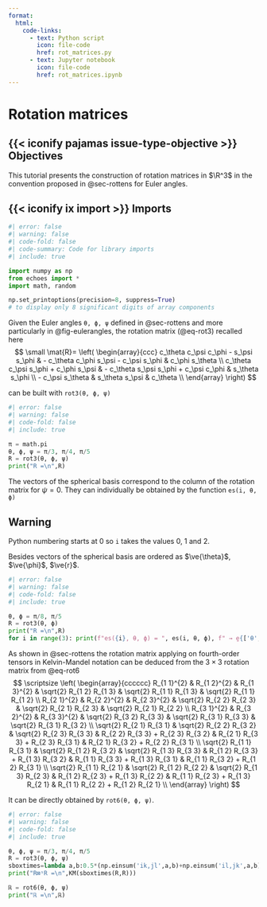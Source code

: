 ```yaml
---
format:
  html:
    code-links:
      - text: Python script
        icon: file-code
        href: rot_matrices.py
      - text: Jupyter notebook
        icon: file-code
        href: rot_matrices.ipynb
---
```


# Rotation matrices {#sec-rot_tensors}

::: {.callout-important icon=false} 

## {{< iconify pajamas issue-type-objective >}} Objectives

This tutorial presents the construction of rotation matrices in $\R^3$ in the convention proposed in @sec-rottens for Euler angles.

:::

::: {.callout-tip icon=false collapse=true} 

## {{< iconify ix import >}} Imports

```python
#| error: false
#| warning: false
#| code-fold: false
#| code-summary: Code for library imports
#| include: true

import numpy as np
from echoes import *
import math, random

np.set_printoptions(precision=8, suppress=True)
# to display only 8 significant digits of array components
```

:::

Given the Euler angles `θ, ϕ, ψ` defined in @sec-rottens and more particularly in @fig-eulerangles, the rotation matrix (@eq-rot3) recalled here
$$
\small
\mat{R}=
   \left(
   \begin{array}{ccc}
   c_\theta  c_\psi  c_\phi - s_\psi  s_\phi & - c_\theta  c_\phi  s_\psi - c_\psi  s_\phi & c_\phi  s_\theta \\
   c_\theta  c_\psi  s_\phi + c_\phi  s_\psi & - c_\theta  s_\psi  s_\phi + c_\psi  c_\phi & s_\theta  s_\phi \\
   - c_\psi  s_\theta & s_\theta  s_\psi & c_\theta \\
   \end{array}
   \right) 
$$

can be built with `rot3(θ, ϕ, ψ)`

```python
#| error: false
#| warning: false
#| code-fold: false
#| include: true

π = math.pi
θ, ϕ, ψ = π/3, π/4, π/5
R = rot3(θ, ϕ, ψ)
print("R =\n",R)
```

The vectors of the spherical basis correspond to the column of the rotation matrix for $\psi=0$. They can individually be obtained by the function `es(i, θ, ϕ)`

::: {.callout-warning} 

## Warning

Python numbering starts at 0 so `i` takes the values 0, 1 and 2.

Besides vectors of the spherical basis are ordered as $\ve{\theta}$, $\ve{\phi}$, $\ve{r}$.

:::

```python
#| error: false
#| warning: false
#| code-fold: false
#| include: true

θ, ϕ = π/8, π/5
R = rot3(θ, ϕ)
print("R =\n",R)
for i in range(3): print(f"es({i}, θ, ϕ) = ", es(i, θ, ϕ), f" → e̱{['θ','ϕ','r'][i]}")
```

As shown in @sec-rottens the rotation matrix applying on fourth-order tensors in Kelvin-Mandel notation can be deduced from the $3×3$ rotation matrix from @eq-rot6
$$
\scriptsize
   \left(
\begin{array}{cccccc}
R_{1 1}^{2} & R_{1 2}^{2} & R_{1 3}^{2} & \sqrt{2}  R_{1 2}  R_{1 3} & \sqrt{2}  R_{1 1}  R_{1 3} & \sqrt{2}  R_{1 1}  R_{1 2} \\
R_{2 1}^{2} & R_{2 2}^{2} & R_{2 3}^{2} & \sqrt{2}  R_{2 2}  R_{2 3} & \sqrt{2}  R_{2 1}  R_{2 3} & \sqrt{2}  R_{2 1}  R_{2 2} \\
R_{3 1}^{2} & R_{3 2}^{2} & R_{3 3}^{2} & \sqrt{2}  R_{3 2}  R_{3 3} & \sqrt{2}  R_{3 1}  R_{3 3} & \sqrt{2}  R_{3 1}  R_{3 2} \\
\sqrt{2}  R_{2 1}  R_{3 1} & \sqrt{2}  R_{2 2}  R_{3 2} & \sqrt{2}  R_{2 3}  R_{3 3} & R_{2 2}  R_{3 3} + R_{2 3}  R_{3 2} & R_{2 1}  R_{3 3} + R_{2 3}  R_{3 1} & R_{2 1}  R_{3 2} + R_{2 2}  R_{3 1} \\
\sqrt{2}  R_{1 1}  R_{3 1} & \sqrt{2}  R_{1 2}  R_{3 2} & \sqrt{2}  R_{1 3}  R_{3 3} & R_{1 2}  R_{3 3} + R_{1 3}  R_{3 2} & R_{1 1}  R_{3 3} + R_{1 3}  R_{3 1} & R_{1 1}  R_{3 2} + R_{1 2}  R_{3 1} \\
\sqrt{2}  R_{1 1}  R_{2 1} & \sqrt{2}  R_{1 2}  R_{2 2} & \sqrt{2}  R_{1 3}  R_{2 3} & R_{1 2}  R_{2 3} + R_{1 3}  R_{2 2} & R_{1 1}  R_{2 3} + R_{1 3}  R_{2 1} & R_{1 1}  R_{2 2} + R_{1 2}  R_{2 1} \\
\end{array}
\right)
$$

It can be directly obtained by `rot6(θ, ϕ, ψ)`. 

```python
#| error: false
#| warning: false
#| code-fold: false
#| include: true

θ, ϕ, ψ = π/3, π/4, π/5
R = rot3(θ, ϕ, ψ)
sboxtimes=lambda a,b:0.5*(np.einsum('ik,jl',a,b)+np.einsum('il,jk',a,b))
print("R⊠ˢR =\n",KM(sboxtimes(R,R)))

ℝ = rot6(θ, ϕ, ψ)
print("ℝ =\n",ℝ)
```

$\,$